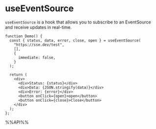# useEventSource

`useEventSource` is a hook that allows you to subscribe to an EventSource and receive updates in real-time.

```tsx live
function Demo() {
  const { status, data, error, close, open } = useEventSource(
    "https://sse.dev/test",
    [],
    {
      immediate: false,
    }
  );

  return (
    <div>
      <div>Status: {status}</div>
      <div>Data: {JSON.stringify(data)}</div>
      <div>Error: {error}</div>
      <button onClick={open}>open</button>
      <button onClick={close}>Close</button>
    </div>
  );
};

```

%%API%%
